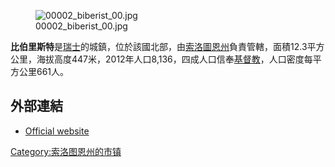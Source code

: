 [[Image:00002_biberist_00.jpg|right]]

'''比伯里斯特'''是[[瑞士|瑞士]]的城鎮，位於該國北部，由[[索洛圖恩州|索洛圖恩州]]負責管轄，面積12.3平方公里，海拔高度447米，2012年人口8,136，四成人口信奉[[基督教|基督教]]，人口密度每平方公里661人。

==外部連結==
* [http://www.biberist.ch Official website] {{Wayback|url=http://www.biberist.ch/ |date=20210224165435 }} {{de icon}}

{{Switzerland-geo-stub}}
[[Category:索洛图恩州的市镇|Category:索洛图恩州的市镇]]